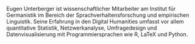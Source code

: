 Eugen Unterberger ist wissenschaftlicher Mitarbeiter am Institut für Germanistik im Bereich der Sprachverhaltensforschung und empirischen Linguistik. Seine Erfahrung in den Digital Humanities umfasst vor allem quantitative Statistik, Netzwerkanalyse, Umfragedesign und Datenvisualisierung mit Programmiersprachen wie R, LaTeX und Python.
